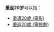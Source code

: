 '''重返20岁'''可以指：
* [[重返20歲_(電影)|重返20歲 (電影)]]
* [[重返20歲_(電視劇)|重返20歲 (電視劇)]]
{{Disambiguation|Cat=数字中文混合名称作品消歧义}}